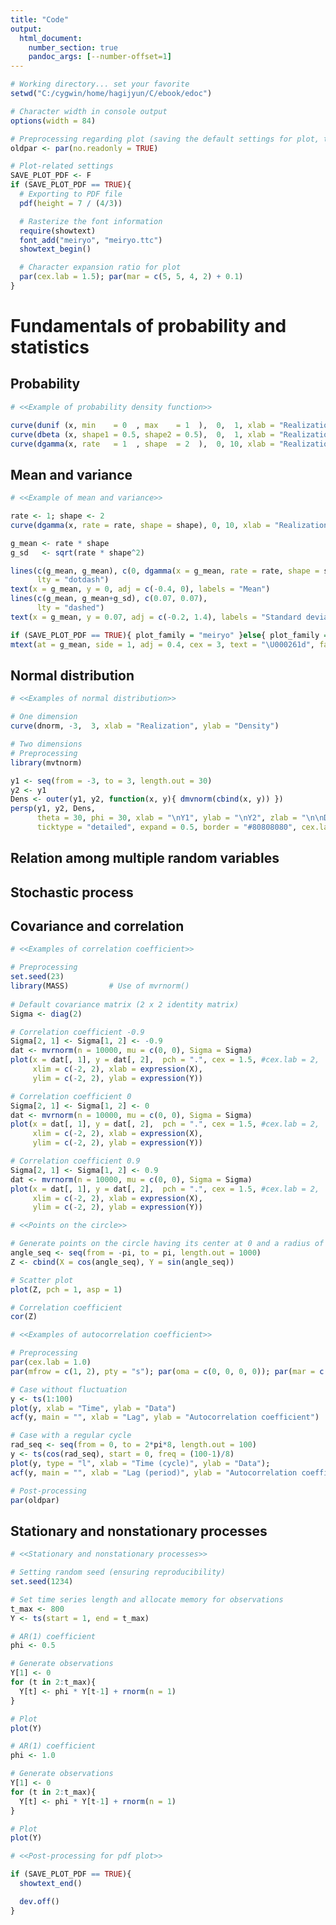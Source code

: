 ```yaml
---
title: "Code"
output:
  html_document:
    number_section: true
    pandoc_args: [--number-offset=1]
---
```



```r
# Working directory... set your favorite
setwd("C:/cygwin/home/hagijyun/C/ebook/edoc")

# Character width in console output
options(width = 84)

# Preprocessing regarding plot (saving the default settings for plot, then changing them)
oldpar <- par(no.readonly = TRUE)

# Plot-related settings
SAVE_PLOT_PDF <- F
if (SAVE_PLOT_PDF == TRUE){
  # Exporting to PDF file
  pdf(height = 7 / (4/3))

  # Rasterize the font information
  require(showtext)
  font_add("meiryo", "meiryo.ttc")
  showtext_begin()

  # Character expansion ratio for plot
  par(cex.lab = 1.5); par(mar = c(5, 5, 4, 2) + 0.1)
}
```



# Fundamentals of probability and statistics


## Probability

```r
# <<Example of probability density function>>

curve(dunif (x, min    = 0  , max    = 1  ),  0,  1, xlab = "Realization", ylab = "Density")
curve(dbeta (x, shape1 = 0.5, shape2 = 0.5),  0,  1, xlab = "Realization", ylab = "Density")
curve(dgamma(x, rate   = 1  , shape  = 2  ),  0, 10, xlab = "Realization", ylab = "Density")
```


## Mean and variance

```r
# <<Example of mean and variance>>

rate <- 1; shape <- 2
curve(dgamma(x, rate = rate, shape = shape), 0, 10, xlab = "Realization", ylab = "Density")

g_mean <- rate * shape
g_sd   <- sqrt(rate * shape^2)

lines(c(g_mean, g_mean), c(0, dgamma(x = g_mean, rate = rate, shape = shape)),
      lty = "dotdash")
text(x = g_mean, y = 0, adj = c(-0.4, 0), labels = "Mean")
lines(c(g_mean, g_mean+g_sd), c(0.07, 0.07),
      lty = "dashed")
text(x = g_mean, y = 0.07, adj = c(-0.2, 1.4), labels = "Standard deviation")

if (SAVE_PLOT_PDF == TRUE){ plot_family = "meiryo" }else{ plot_family = "" }
mtext(at = g_mean, side = 1, adj = 0.4, cex = 3, text = "\U000261d", family = plot_family)
```


## Normal distribution

```r
# <<Examples of normal distribution>>

# One dimension
curve(dnorm, -3,  3, xlab = "Realization", ylab = "Density")

# Two dimensions
# Preprocessing
library(mvtnorm)

y1 <- seq(from = -3, to = 3, length.out = 30)
y2 <- y1
Dens <- outer(y1, y2, function(x, y){ dmvnorm(cbind(x, y)) })
persp(y1, y2, Dens,
      theta = 30, phi = 30, xlab = "\nY1", ylab = "\nY2", zlab = "\n\nDensity",
      ticktype = "detailed", expand = 0.5, border = "#80808080", cex.lab = 1.0)
```


## Relation among multiple random variables

## Stochastic process

## Covariance and correlation

```r
# <<Examples of correlation coefficient>>

# Preprocessing
set.seed(23)
library(MASS)         # Use of mvrnorm()
  
# Default covariance matrix (2 x 2 identity matrix)
Sigma <- diag(2)

# Correlation coefficient -0.9
Sigma[2, 1] <- Sigma[1, 2] <- -0.9
dat <- mvrnorm(n = 10000, mu = c(0, 0), Sigma = Sigma)
plot(x = dat[, 1], y = dat[, 2],  pch = ".", cex = 1.5, #cex.lab = 2,
     xlim = c(-2, 2), xlab = expression(X),
     ylim = c(-2, 2), ylab = expression(Y))

# Correlation coefficient 0
Sigma[2, 1] <- Sigma[1, 2] <- 0
dat <- mvrnorm(n = 10000, mu = c(0, 0), Sigma = Sigma)
plot(x = dat[, 1], y = dat[, 2],  pch = ".", cex = 1.5, #cex.lab = 2,
     xlim = c(-2, 2), xlab = expression(X),
     ylim = c(-2, 2), ylab = expression(Y))

# Correlation coefficient 0.9
Sigma[2, 1] <- Sigma[1, 2] <- 0.9
dat <- mvrnorm(n = 10000, mu = c(0, 0), Sigma = Sigma)
plot(x = dat[, 1], y = dat[, 2],  pch = ".", cex = 1.5, #cex.lab = 2,
     xlim = c(-2, 2), xlab = expression(X),
     ylim = c(-2, 2), ylab = expression(Y))
```



```r
# <<Points on the circle>>

# Generate points on the circle having its center at 0 and a radius of 1 as two dependent variables
angle_seq <- seq(from = -pi, to = pi, length.out = 1000)
Z <- cbind(X = cos(angle_seq), Y = sin(angle_seq))

# Scatter plot
plot(Z, pch = 1, asp = 1)

# Correlation coefficient
cor(Z)
```



```r
# <<Examples of autocorrelation coefficient>>

# Preprocessing
par(cex.lab = 1.0)
par(mfrow = c(1, 2), pty = "s"); par(oma = c(0, 0, 0, 0)); par(mar = c(4, 4, 1, 2))

# Case without fluctuation
y <- ts(1:100)
plot(y, xlab = "Time", ylab = "Data")
acf(y, main = "", xlab = "Lag", ylab = "Autocorrelation coefficient")

# Case with a regular cycle
rad_seq <- seq(from = 0, to = 2*pi*8, length.out = 100)
y <- ts(cos(rad_seq), start = 0, freq = (100-1)/8)
plot(y, type = "l", xlab = "Time (cycle)", ylab = "Data");
acf(y, main = "", xlab = "Lag (period)", ylab = "Autocorrelation coefficient")

# Post-processing
par(oldpar)
```


## Stationary and nonstationary processes

```r
# <<Stationary and nonstationary processes>>

# Setting random seed (ensuring reproducibility)
set.seed(1234)

# Set time series length and allocate memory for observations
t_max <- 800
Y <- ts(start = 1, end = t_max)

# AR(1) coefficient
phi <- 0.5

# Generate observations
Y[1] <- 0
for (t in 2:t_max){
  Y[t] <- phi * Y[t-1] + rnorm(n = 1)
}

# Plot
plot(Y)

# AR(1) coefficient
phi <- 1.0

# Generate observations
Y[1] <- 0
for (t in 2:t_max){
  Y[t] <- phi * Y[t-1] + rnorm(n = 1)
}

# Plot
plot(Y)
```











```r
# <<Post-processing for pdf plot>>

if (SAVE_PLOT_PDF == TRUE){
  showtext_end()

  dev.off()
}
```
